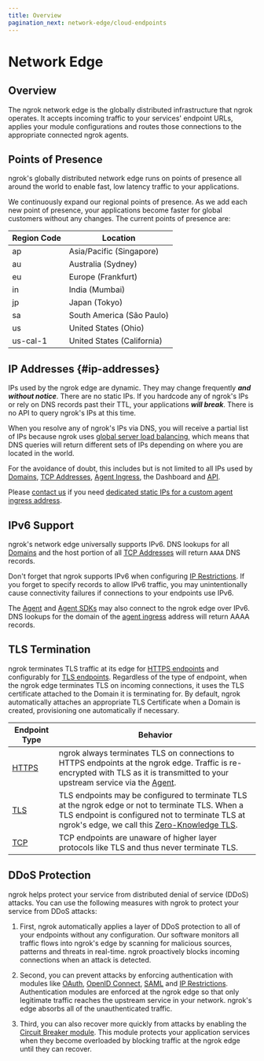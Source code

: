 ```yaml
---
title: Overview
pagination_next: network-edge/cloud-endpoints
---
```


# Network Edge

## Overview

The ngrok network edge is the globally distributed infrastructure that ngrok
operates. It accepts incoming traffic to your services' endpoint URLs, applies
your module configurations and routes those connections to the appropriate
connected ngrok agents.

## Points of Presence

ngrok's globally distributed network edge runs on points of presence all around
the world to enable fast, low latency traffic to your applications.

We continuously expand our regional points of presence. As we add each new
point of presence, your applications become faster for global customers without
any changes. The current points of presence are:

| Region Code | Location                   |
| ----------- | -------------------------- |
| ap          | Asia/Pacific (Singapore)   |
| au          | Australia (Sydney)         |
| eu          | Europe (Frankfurt)         |
| in          | India (Mumbai)             |
| jp          | Japan (Tokyo)              |
| sa          | South America (São Paulo)  |
| us          | United States (Ohio)       |
| us-cal-1    | United States (California) |

## IP Addresses {#ip-addresses}

IPs used by the ngrok edge are dynamic. They may change frequently **_and
without notice_**. There are no static IPs. If you hardcode any of ngrok's IPs
or rely on DNS records past their TTL, your applications **_will break_**.
There is no API to query ngrok's IPs at this time.

When you resolve any of ngrok's IPs via DNS, you will receive a partial list of
IPs because ngrok uses [global server load balancing](/network-edge/gslb/),
which means that DNS queries will return different sets of IPs depending on
where you are located in the world.

For the avoidance of doubt, this includes but is not limited to all IPs used by
[Domains](/network-edge/domains-and-tcp-addresses/#domains), [TCP Addresses](/network-edge/domains-and-tcp-addresses/#tcp-addresses),
[Agent Ingress](/agent/ingress/), the Dashboard and [API](/api/).

Please [contact us](mailto:support@ngrok.com) if you need [dedicated static IPs
for a custom agent ingress address](/agent/ingress/#dedicated-ips).

## IPv6 Support

ngrok's network edge universally supports IPv6. DNS lookups for all
[Domains](/network-edge/domains-and-tcp-addresses/#domains) and the host portion of all [TCP
Addresses](/network-edge/domains-and-tcp-addresses/#tcp-addresses) will return `AAAA` DNS records.

Don't forget that ngrok supports IPv6 when configuring [IP
Restrictions](/http/ip-restrictions). If you forget to specify records to allow
IPv6 traffic, you may unintentionally cause connectivity failures if
connections to your endpoints use IPv6.

The [Agent](/agent/) and [Agent SDKs](/agent-sdks) may also connect to the
ngrok edge over IPv6. DNS lookups for the domain of the [agent
ingress](/agent/ingress/) address will return AAAA records.

## TLS Termination

ngrok terminates TLS traffic at its edge for [HTTPS endpoints](/http/) and
configurably for [TLS endpoints](/tls/). Regardless of the type of endpoint,
when the ngrok edge terminates TLS on incoming connections, it uses the TLS
certificate attached to the Domain it is terminating for. By default, ngrok
automatically attaches an appropriate TLS Certificate when a Domain is created,
provisioning one automatically if necessary.

| Endpoint Type        | Behavior                                                                                                                                                                                                                                    |
| -------------------- | ------------------------------------------------------------------------------------------------------------------------------------------------------------------------------------------------------------------------------------------- |
| [HTTPS](/docs/http/) | ngrok always terminates TLS on connections to HTTPS endpoints at the ngrok edge. Traffic is re-encrypted with TLS as it is transmitted to your upstream service via the [Agent](/agent/).                                                   |
| [TLS](/docs/tls/)    | TLS endpoints may be configured to terminate TLS at the ngrok edge or not to terminate TLS. When a TLS endpoint is configured not to terminate TLS at ngrok's edge, we call this [Zero-Knowledge TLS](/tls/termination#zero-knowledge-tls). |
| [TCP](/docs/tcp/)    | TCP endpoints are unaware of higher layer protocols like TLS and thus never terminate TLS.                                                                                                                                                  |

## DDoS Protection

ngrok helps protect your service from distributed denial of service (DDoS)
attacks. You can use the following measures with ngrok to protect your service
from DDoS attacks:

1. First, ngrok automatically applies a layer of DDoS protection to all of your
   endpoints without any configuration. Our software monitors all traffic flows
   into ngrok's edge by scanning for malicious sources, patterns and threats in
   real-time. ngrok proactively blocks incoming connections when an attack is
   detected.

1. Second, you can prevent attacks by enforcing authentication with modules
   like [OAuth](/http/oauth), [OpenID Connect](/http/openid-connect),
   [SAML](/http/saml) and [IP Restrictions](/http/ip-restrictions/).
   Authentication modules are enforced at the ngrok edge so that only legitimate
   traffic reaches the upstream service in your network. ngrok's edge absorbs
   all of the unauthenticated traffic.

1. Third, you can also recover more quickly from attacks by enabling the [Circuit
   Breaker module](/http/circuit-breaker/). This module protects your application
   services when they become overloaded by blocking traffic at the ngrok edge
   until they can recover.
